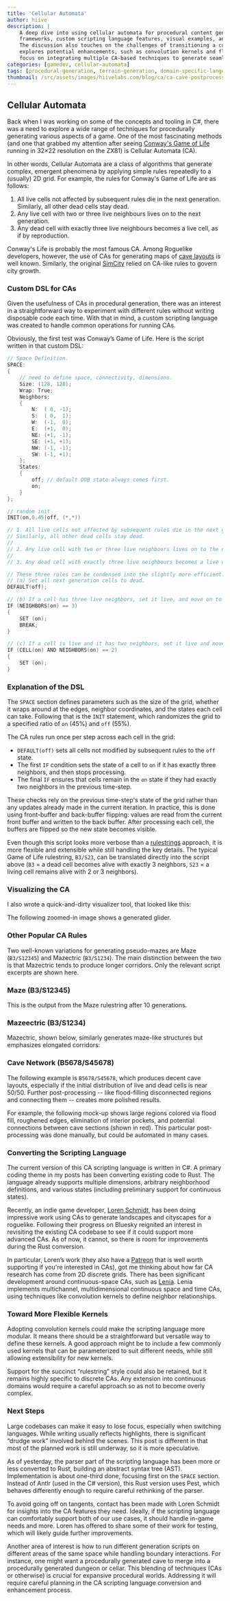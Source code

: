 ```yaml
---
title: 'Cellular Automata'
author: hiive
description: |
    A deep dive into using cellular automata for procedural content generation, exploring discrete and continuous CA
    frameworks, custom scripting language features, visual examples, and post-processing techniques for game development.
    The discussion also touches on the challenges of transitioning a custom CA scripting language from C# to Rust and
    explores potential enhancements, such as convolution kernels and flexible rule definitions. Future improvements
    focus on integrating multiple CA-based techniques to generate seamless, expansive procedural worlds.
categories: [gamedev, cellular-automata]
tags: [procedural-generation, terrain-generation, domain-specific-language, c-sharp, rust]
thumbnail: /src/assets/images/hiivelabs.com/blog/ca/ca-cave-postprocess.png
---
```


## Cellular Automata

Back when I was working on some of the concepts and tooling in C#, there was a need to explore a wide range of
techniques for procedurally generating various aspects of a game. One of the most fascinating methods (and one that
grabbed my attention after seeing [Conway's Game of Life](https://en.wikipedia.org/wiki/Conway%27s_Game_of_Life) running
in 32×22 resolution on the ZX81) is Cellular Automata (CA).

In other words, Cellular Automata are a class of algorithms that generate complex, emergent phenomena by applying simple
rules repeatedly to a (usually) 2D grid. For example, the rules for Conway's Game of Life are as follows:

1. All live cells not affected by subsequent rules die in the next generation. Similarly, all other dead cells stay dead.
2. Any live cell with two or three live neighbours lives on to the next generation.
3. Any dead cell with exactly three live neighbours becomes a live cell, as if by reproduction.

Conway's Life is probably the most famous CA. Among Roguelike developers, however, the use of CAs for generating maps
of [cave layouts](https://www.roguebasin.com/index.php/Cellular_Automata_Method_for_Generating_Random_Cave-Like_Levels)
is well known. Similarly, the original [SimCity](https://en.wikipedia.org/wiki/SimCity_(1989_video_game)) relied on
CA-like rules to govern city growth.

### Custom DSL for CAs

Given the usefulness of CAs in procedural generation, there was an interest in a straightforward way to experiment with
different rules without writing disposable code each time. With that in mind, a custom scripting language was created to
handle common operations for running CAs.

Obviously, the first test was Conway’s Game of Life. Here is the script written in that custom DSL:


```c
// Space Definition.
SPACE:
{
	// need to define space, connectivity, dimensions.
	Size: (128, 128);
	Wrap: True;
	Neighbors:
	{
		N:	( 0, -1);
		S:	( 0,  1);
		W:	(-1,  0);
		E:	(+1,  0);
		NE: (+1, -1);
		SE: (+1, +1);
		NW: (-1, -1);
		SW: (-1, +1);
	};
	States:
	{
		off; // default OOB state always comes first.
		on;
	}
};

// random init
INIT(on,0.45|off, (*,*))

// 1. All live cells not affected by subsequent rules die in the next generation.
// Similarly, all other dead cells stay dead.
//
// 2. Any live cell with two or three live neighbours lives on to the next generation.
//
// 3. Any dead cell with exactly three live neighbours becomes a live cell, as if by reproduction.

// These three rules can be condensed into the slightly more efficient:
// (a) Set all next generation cells to dead.
DEFAULT(off);

// (b) If a cell has three live neighbors, set it live, and move on to the next cell.
IF (NEIGHBORS(on) == 3)
{
	SET (on);
	BREAK;
}

// (c) If a cell is live and it has two neighbors, set it live and move to the next cell
IF (CELL(on) AND NEIGHBORS(on) == 2)
{
	SET (on);
}
```

### Explanation of the DSL
The `SPACE` section defines parameters such as the size of the grid, whether it wraps around at the edges, neighbor
coordinates, and the states each cell can take. Following that is the `INIT` statement, which randomizes the grid to a
specified ratio of `on` (45%) and `off` (55%).

The CA rules run once per step across each cell in the grid:

- `DEFAULT(off)` sets all cells not modified by subsequent rules to the `off` state.
- The first `IF` condition sets the state of a cell to `on` if it has exactly three neighbors, and then stops processing.
- The final `IF` ensures that cells remain in the `on` state if they had exactly two neighbors in the previous time-step.

These checks rely on the previous time-step's state of the grid rather than any updates already made in the current iteration.
In practice, this is done using front-buffer and back-buffer flipping: values are read from the current front buffer and
written to the back buffer. After processing each cell, the buffers are flipped so the new state becomes visible.

Even though this script looks more verbose than a [rulestrings](https://conwaylife.com/wiki/Rulestring) approach, it is
more flexible and extensible while still handling the key details. The typical Game of Life rulestring, `B3/S23`, can be
translated directly into the script above (`B3` = a dead cell becomes alive with exactly 3 neighbors, `S23` = a living
cell remains alive with 2 or 3 neighbors).

### Visualizing the CA

I also wrote a quick-and-dirty visualizer tool, that looked like this:

<LightboxGallery caption="Image Gallery: Script Editor running Conway's Life">
    <GalleryImage src="/src/assets/images/hiivelabs.com/blog/ca/ca-editor.png"
                  alt="Script editor on the left with CA simulation output on the right."
                  caption="Conway's Life running in Script Editor"
                  description="A screenshot demonstrating a custom DSL script for Conway’s Game of Life on the left,
                  with a black-and-white real-time visualization of the evolving pattern on the right. A console panel
                  displays 'No errors,' confirming the simulation has run successfully."/>
    <GalleryImage src="/src/assets/images/hiivelabs.com/blog/ca/ca-editor-glider.png"
                  alt="Script editor on the left, simulation output on the right, highlighting a glider with a red circle."
                  caption="Conway's Life with Highlighted Glider"
                  description="A code editor on the left features a DSL for Conway’s Game of Life. On the right, white cells evolve
                  against a dark background over multiple generations. The cluster of five cells circled in red forms a
                  glider, a pattern that moves diagonally across the grid." />
</LightboxGallery>

The following zoomed-in image shows a generated glider.

<LightboxImage src="/src/assets/images/hiivelabs.com/blog/ca/glider.png"
               alt="Close-up of a glider in Conway's Game of Life."
               description="A zoomed-in look at a small, self-propagating cluster of cells known as a glider,
               traveling diagonally through the grid in a repeating cycle."/>

### Other Popular CA Rules
Two well-known variations for generating pseudo-mazes are Maze (`B3/S12345`) and Mazectric (`B3/S1234`). The main
distinction between the two is that Mazectric tends to produce longer corridors.
Only the relevant script excerpts are shown here.

### Maze (B3/S12345)
This is the output from the Maze rulestring after 10 generations.

<LightboxImage src="/src/assets/images/hiivelabs.com/blog/ca/ca-maze.png"
              alt="Maze-like structure generated by the B3/S12345 rules"
              description="A ten-generation snapshot of a Maze CA, showcasing winding corridors and branching pathways
              formed using the B3/S12345 ruleset."/>

### Mazeectric (B3/S1234)
Mazectric, shown below, similarly generates maze-like structures but emphasizes elongated corridors:

<LightboxImage src="/src/assets/images/hiivelabs.com/blog/ca/ca-mazectric.png"
               alt="Mazectric pattern emphasizing elongated corridors"
               description="A ten-generation snapshot of the Mazectric CA, generated by the B3/S1234 ruleset.
               It highlights longer, more winding passages than the standard Maze variant."/>


### Cave Network (B5678/S45678)
The following example is `B5678/S45678`, which produces decent cave layouts, especially if the initial distribution of
live and dead cells is near 50/50. Further post-processing -- like flood-filling disconnected regions and connecting
them -- creates more polished results.

<LightboxImage src="/src/assets/images/hiivelabs.com/blog/ca/ca-cave.png"
               alt="Cave-like terrain produced by the B5678/S45678 rules."
               description="A 10-generation view illustrating how the B5678/S45678 CA ruleset creates sprawling caves.
               Although this ruleset unecessarily references the maximum number of neighbors (mirroring the rulestring’s format),
               it still yields a substantial cave network suitable for further post-processing"/>

For example, the following mock-up shows large regions colored via flood fill, roughened edges, elimination of interior
pockets, and potential connections between cave sections (shown in red). This particular post-processing was done
manually, but could be automated in many cases.

<LightboxImage src="/src/assets/images/hiivelabs.com/blog/ca/ca-cave-postprocess.png"
               alt="Post-processed cave map with flood-filled regions and roughened edges."
               description="A cave layout with color-coded regions and eliminated interior pockets. Red lines
               indicate suggested connections between separate areas, creating a more cohesive overall map."/>


### Converting the Scripting Language
The current version of this CA scripting language is written in C#. A primary coding theme in my posts has been
converting existing code to Rust. The language already supports multiple dimensions, arbitrary neighborhood definitions,
and various states (including preliminary support for continuous states).


Recently, an indie game developer, [Loren Schmidt](https://bsky.app/profile/lorenschmidt.bsky.social), has been doing
impressive work using CAs to generate landscapes and cityscapes for a roguelike. Following their progress on Bluesky
reignited an interest in revisiting the existing CA codebase to see if it could support more advanced CAs. As of now,
it cannot, so there is room for improvements during the Rust conversion.

In particular, Loren’s work (they also have a [Patreon](https://www.patreon.com/vacuumflowers) that is well worth supporting
if you're interested in CAs), got me thinking about how far CA research has come from 2D discrete grids.
There has been significant development around continuous-space CAs, such as [Lenia](https://en.wikipedia.org/wiki/Lenia).
Lenia implements multichannel, multidimensional continuous space and time CAs, using techniques like convolution
kernels to define neighbor relationships.

<LightboxImage src="/src/assets/images/hiivelabs.com/blog/ca/ca-lenia.png"
               alt="Lenia CA visualization with smoothly evolving patterns."
               description="An example of Lenia, a continuous-space cellular automaton framework. It demonstrates
               how multichannel, multidimensional CAs can produce fluid and organic behaviors over time."/>

### Toward More Flexible Kernels

Adopting convolution kernels could make the scripting language more modular. It means there should be a straightforward
but versatile way to define these kernels. A good approach might be to include a few commonly used kernels that can be
parameterized to suit different needs, while still allowing extensibility for new kernels.

Support for the succinct “rulestring” style could also be retained, but it remains highly specific to discrete CAs.
Any extension into continuous domains would require a careful approach so as not to become overly complex.

### Next Steps
Large codebases can make it easy to lose focus, especially when switching languages. While writing usually reflects
highlights, there is significant “drudge work” involved behind the scenes. This post is different in that most of the
planned work is still underway, so it is more speculative.

As of yesterday, the parser part of the scripting language has been more or less converted to Rust, building an abstract
syntax tree (AST). Implementation is about one-third done, focusing first on the `SPACE` section. Instead of Antlr
(used in the C# version), this Rust version uses Pest, which behaves differently enough to require careful rethinking
of the parser.

To avoid going off on tangents, contact has been made with Loren Schmidt for insights into the CA features they need.
Ideally, if the scripting language can comfortably support both of our use cases, it should handle in-game needs and
more. Loren has offered to share some of their work for testing, which will likely guide further improvements.

Another area of interest is how to run different generation scripts on different areas of the same space while handling
boundary interactions. For instance, one might want a procedurally generated cave to merge into a procedurally generated
dungeon or cellar. This blending of techniques (CAs or otherwise) is crucial for expansive procedural worlds.
Addressing it will require careful planning in the CA scripting language conversion and enhancement process.





